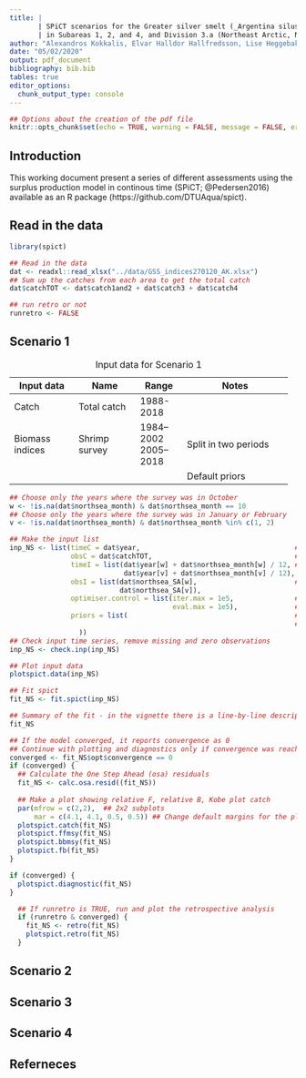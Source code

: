 ```yaml
---
title: |
       | SPiCT scenarios for the Greater silver smelt (_Argentina silus_)
       | in Subareas 1, 2, and 4, and Division 3.a (Northeast Arctic, North Sea, Skagerrak and Kattegat)
author: "Alexandros Kokkalis, Elvar Halldor Hallfredsson, Lise Heggebakken"
date: "05/02/2020"
output: pdf_document
bibliography: bib.bib
tables: true
editor_options: 
  chunk_output_type: console
---
```


```r
## Options about the creation of the pdf file
knitr::opts_chunk$set(echo = TRUE, warning = FALSE, message = FALSE, error = FALSE, cache = TRUE, fig.width = 6, fig.height = 5)
```

## Introduction

This working document present a series of different assessments using the surplus production model in continous time (SPiCT; @Pedersen2016) available as an R package (https://github.com/DTUAqua/spict).

## Read in the data

```r
library(spict)

## Read in the data
dat <- readxl::read_xlsx("../data/GSS_indices270120_AK.xlsx")
## Sum up the catches from each area to get the total catch
dat$catchTOT <- dat$catch1and2 + dat$catch3 + dat$catch4

## run retro or not 
runretro <- FALSE
```


## Scenario 1

: Input data for Scenario 1

+-----------------+----------------+------------+----------------------------+
| Input data      | Name           | Range      |  Notes                     |
+=================+================+============+============================+
| Catch           | Total catch    | 1988-2018  |                            |
+-----------------+----------------+------------+----------------------------+
| Biomass indices | Shrimp survey  | 1984--2002 |  Split in two periods      |
|                 |                | 2005--2018 |                            |
+-----------------+----------------+------------+----------------------------+
|                 |                |            |  Default priors            |
+-----------------+----------------+------------+----------------------------+
            

```r
## Choose only the years where the survey was in October 
w <- !is.na(dat$northsea_month) & dat$northsea_month == 10
## Choose only the years where the survey was in January or February 
v <- !is.na(dat$northsea_month) & dat$northsea_month %in% c(1, 2)

## Make the input list
inp_NS <- list(timeC = dat$year,                                      ## Timing of catch
               obsC = dat$catchTOT,                                   ## Observed catches
               timeI = list(dat$year[w] + dat$northsea_month[w] / 12, ## Timing of survey index
                            dat$year[v] + dat$northsea_month[v] / 12),
               obsI = list(dat$northsea_SA[w],                        ## Observed indices
                           dat$northsea_SA[v]),
               optimiser.control = list(iter.max = 1e5,               ## Optimiser options 
                                        eval.max = 1e5),              ## sometimes help converge
               priors = list(                                         ## List of priors (empty, i.e. default priors)
                                                                      ## see possible priors with list.possible.priors()
                 ))
## Check input time series, remove missing and zero observations
inp_NS <- check.inp(inp_NS)

## Plot input data
plotspict.data(inp_NS)

## Fit spict
fit_NS <- fit.spict(inp_NS)

## Summary of the fit - in the vignette there is a line-by-line description of that summary
fit_NS

## If the model converged, it reports convergence as 0
## Continue with plotting and diagnostics only if convergence was reached
converged <- fit_NS$opt$convergence == 0
if (converged) {
  ## Calculate the One Step Ahead (osa) residuals  
  fit_NS <- calc.osa.resid((fit_NS))
  
  ## Make a plot showing relative F, relative B, Kobe plot catch 
  par(mfrow = c(2,2),  ## 2x2 subplots
      mar = c(4.1, 4.1, 0.5, 0.5)) ## Change default margins for the plots 
  plotspict.catch(fit_NS)
  plotspict.ffmsy(fit_NS)
  plotspict.bbmsy(fit_NS)
  plotspict.fb(fit_NS)
}


```

```r
if (converged) {
  plotspict.diagnostic(fit_NS)
}
```


```r
  ## If runretro is TRUE, run and plot the retrospective analysis
  if (runretro & converged) {
    fit_NS <- retro(fit_NS)
    plotspict.retro(fit_NS)
  }
```



## Scenario 2

## Scenario 3

## Scenario 4


## Referneces

